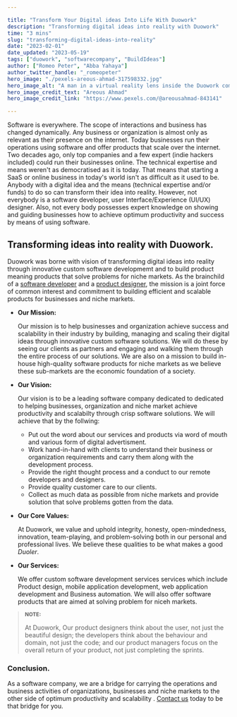 ```yaml
---

title: "Transform Your Digital ideas Into Life With Duowork"
description: "Transforming digital ideas into reality with Duowork"
time: "3 mins"
slug: "transforming-digital-ideas-into-reality"
date: "2023-02-01"
date_updated: "2023-05-19"
tags: ["duowork", "softwarecompany", "BuildIdeas"]
author: ["Romeo Peter", "Abba Yahaya"]
author_twitter_handle: "_romeopeter"
hero_image: "./pexels-areous-ahmad-317598332.jpg"
hero_image_alt: "A man in a virtual reality lens inside the Duowork company logo"
hero_image_credit_text: "Areous Ahmad"
hero_image_credit_link: "https://www.pexels.com/@areousahmad-843141"

---
```



Software is everywhere. The scope of interactions and business has changed dynamically. Any business or organization is almost only as relevant as their presence on the internet. Today businesses run their operations using software and offer products that scale over the internet. Two decades ago, only top companies and a few expert (indie hackers included) could run their businesses online. The technical expertise and means weren't as democratised as it is today. That means that starting a SaaS or online business in today's world isn't as difficult as it used to be. Anybody with a digital idea and the means (technical expertise and/or funds) to do so can transform their idea into reality. However, not everybody is a software developer, user Interface/Experience (UI/UX) designer. Also, not every body possesses expert knowledge on showing and guiding businesses how to achieve optimum productivity and success by means of using software.

## Transforming ideas into reality with <span className="underline-color-green-light">Duowork</span>.

Duowork was borne with vision of transforming digital ideas into reality through innovative custom software developmemt and to build product meaning products that solve problems for niche markets. As the brainchild of a <a href="https://twitter.com/_romeopeter" rel="noopener">software developer</a> and a <a href="https://twitter.com/Isaacolugbengai" rel="noopener">product designer</a>, the mission is a joint force of common interest and commitment to building efficient and scalable products for businesses and niche markets.

- <span className="underline-color-green-light">**Our Mission:**</span>

  Our mission is to help businesses and organization achieve success and scalability in their industry by building, managing and scaling their digital ideas through innovative custom software solutions. We will do these by seeing our clients as partners and engaging and walking them through the entire process of our solutions. We are also on a mission to build in-house high-quality software products for niche markets as we believe these sub-markets are the economic foundation of a society.

- <span className="underline-color-green-light">**Our Vision:**</span>

  Our vision is to be a leading software company dedicated to dedicated to helping businesses, organization and niche market achieve productivity and scalabilty through crisp software solutions. We will achieve that by the follwing:
	
  - Put out the word about our services and products via word of mouth and various form of digital advertisment.
  - Work hand-in-hand with clients to understand their business or organization requirements and carry them along with the development process.
  - Provide the right thought process and a conduct to our remote developers and designers.
  - Provide quality customer care to our clients.
  - Collect as much data as possible from niche markets and provide solution that solve problems gotten from the data.

- <span className="underline-color-green-light">**Our Core Values:**</span>

  At Duowork, we value and uphold integrity, honesty, open-mindedness, innovation, team-playing, and problem-solving both in our personal and professional lives. We believe these qualities to be what makes a good _Duoler_.

- <span className="underline-color-green-light">**Our Services:**</span>

  We offer custom software development services services which include Product design, mobile application development, web application development and Business automation. We will also offer software products that are aimed at solving problem for niceh markets.

> <small className="text-gray-400">
>   <b>NOTE:</b>
> </small>
>
> At Duowork, Our product designers think about the user, not just the beautiful design; the developers think about the behaviour and domain, not just the code; and our product managers focus on the overall return of your product, not just completing the sprints.

### Conclusion.

As a software company, we are a bridge for carrying the operations and business activities of organizations, businesses and niche markets to the other side of optimum productivity and scalability . [Contact us](https://duowork.github.io/#contact-duowork) today to be that bridge for you.
